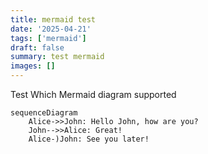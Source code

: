 ```yaml
---
title: mermaid test
date: '2025-04-21'
tags: ['mermaid']
draft: false
summary: test mermaid
images: []
---
```


Test Which Mermaid diagram supported

```mermaid
sequenceDiagram
    Alice->>John: Hello John, how are you?
    John-->>Alice: Great!
    Alice-)John: See you later!
```
